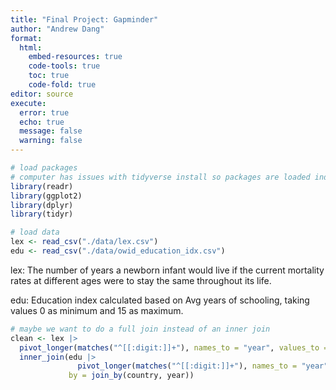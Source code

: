 ```yaml
---
title: "Final Project: Gapminder"
author: "Andrew Dang"
format: 
  html:
    embed-resources: true
    code-tools: true
    toc: true
    code-fold: true
editor: source
execute: 
  error: true
  echo: true
  message: false
  warning: false
---
```


```r
# load packages
# computer has issues with tidyverse install so packages are loaded individually
library(readr) 
library(ggplot2)
library(dplyr)
library(tidyr)
```

```r
# load data
lex <- read_csv("./data/lex.csv")
edu <- read_csv("./data/owid_education_idx.csv")
```

lex:
The number of years a newborn infant would live if the current mortality rates at different ages were to stay the same throughout its life.

edu:
Education index calculated based on Avg years of schooling, taking values 0 as minimum and 15 as maximum.

```r
# maybe we want to do a full join instead of an inner join
clean <- lex |>
  pivot_longer(matches("^[[:digit:]]+"), names_to = "year", values_to = "life_expectancy") |>
  inner_join(edu |>
               pivot_longer(matches("^[[:digit:]]+"), names_to = "year", values_to = "education"),
             by = join_by(country, year))
```

